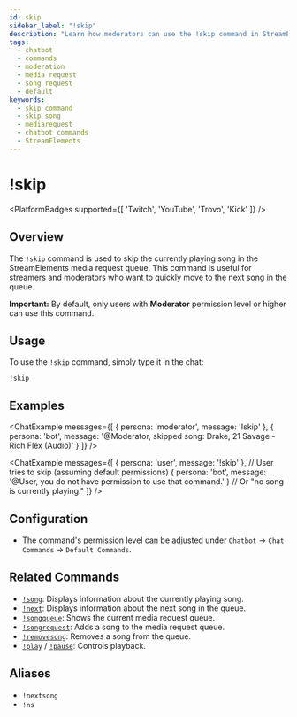 ```yaml
---
id: skip
sidebar_label: "!skip"
description: "Learn how moderators can use the !skip command in StreamElements chatbot to skip the current song in the media request queue."
tags:
  - chatbot
  - commands
  - moderation
  - media request
  - song request
  - default
keywords:
  - skip command
  - skip song
  - mediarequest
  - chatbot commands
  - StreamElements
---
```



# !skip

<PlatformBadges supported={[ 'Twitch', 'YouTube', 'Trovo', 'Kick' ]} />

## Overview

The `!skip` command is used to skip the currently playing song in the StreamElements media request queue. This command is useful for streamers and moderators who want to quickly move to the next song in the queue.

**Important:** By default, only users with **Moderator** permission level or higher can use this command.

## Usage

To use the `!skip` command, simply type it in the chat:

```streamelements
!skip
```

## Examples

<ChatExample messages={[
  { persona: 'moderator', message: '!skip' },
  { persona: 'bot', message: '@Moderator, skipped song: Drake, 21 Savage - Rich Flex (Audio)' }
]} />

<ChatExample messages={[
  { persona: 'user', message: '!skip' }, // User tries to skip (assuming default permissions)
  { persona: 'bot', message: '@User, you do not have permission to use that command.' } // Or "no song is currently playing."
]} />

## Configuration

*   The command's permission level can be adjusted under `Chatbot` -> `Chat Commands` -> `Default Commands`.

## Related Commands

*   [`!song`](song.mdx): Displays information about the currently playing song.
*   [`!next`](next.mdx): Displays information about the next song in the queue.
*   [`!songqueue`](songqueue.mdx): Shows the current media request queue.
*   [`!songrequest`](songrequest.mdx): Adds a song to the media request queue.
*   [`!removesong`](removesong.mdx): Removes a song from the queue.
*   [`!play`](play.mdx) / [`!pause`](pause.mdx): Controls playback.

## Aliases

*   `!nextsong`
*   `!ns`
